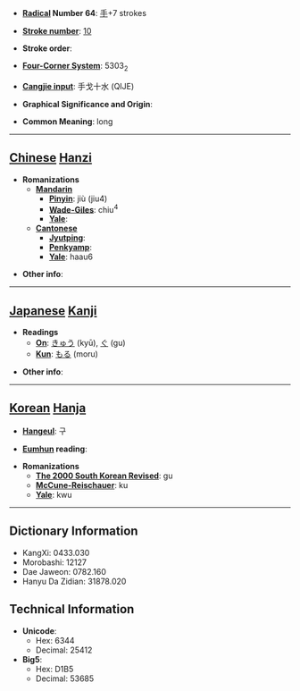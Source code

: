 * '''[[Wiktionary:Chinese radical index| Radical]] Number 64''': [[Wiktionary:Chinese radical index 手|手]]+7 strokes

* '''[[Wiktionary:Chinese total strokes index|Stroke number]]''': [[Wiktionary:Chinese total strokes index 10|10]]

* '''Stroke order''': 

* '''[[Wiktionary:Chinese four corner index|Four-Corner System]]''': 5303<sub>2</sub>

* '''[[Wiktionary:Chinese Cangjie index|Cangjie input]]''': 手戈十水 (QIJE)

* '''Graphical Significance and Origin''': 

* '''Common Meaning''': long

----

== [[Chinese]] [[Hanzi]] ==

* '''Romanizations'''
** '''[[Mandarin]]'''
*** '''[[Pinyin]]''': jiù (jiu4)
*** '''[[Wade-Giles]]''': chiu<sup>4</sup>
*** '''[[Yale]]''': 
** '''[[Cantonese]]'''
*** '''[[Jyutping]]''':
*** '''[[Penkyamp]]''': 
*** '''[[Yale]]''': haau6

* '''Other info''': 

----

== [[Japanese]] [[Kanji]] ==

* '''Readings'''
** '''[[On]]''': [[きゅう]] (kyū), [[ぐ]] (gu)
** '''[[Kun]]''': [[もる]] (moru)

* '''Other info''':  

----

== [[Korean]] [[Hanja]] ==

* '''[[Hangeul]]''': 구

* '''[[Eumhun]] reading''': 

* '''Romanizations'''
** '''[[The 2000 South Korean Revised Romanization|The 2000 South Korean Revised]]''': gu
** '''[[McCune-Reischauer]]''': ku
** '''[[Yale]]''': kwu

----

== Dictionary Information ==

* KangXi: 0433.030
* Morobashi: 12127
* Dae Jaweon: 0782.160
* Hanyu Da Zidian: 31878.020

== Technical Information ==

* '''Unicode''':
** Hex: 6344
** Decimal: 25412
* '''Big5''':
** Hex: D1B5
** Decimal: 53685